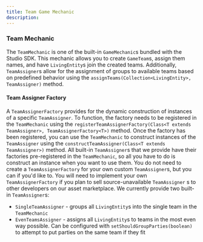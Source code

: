 ```yaml
---
title: Team Game Mechanic
description: 
---
```


### Team Mechanic

The `TeamMechanic` is one of the built-in `GameMechanic`s bundled with the Studio SDK. This mechanic allows you to
create `GameTeam`s, assign them names, and have `LivingEntity`s join the created teams. Additionally, `TeamAssigner`s
allow for the assignment of groups to available teams based on predefined behavior using
the `assignTeams(Collection<LivingEntity>, TeamAssigner)` method.

#### Team Assigner Factory

A `TeamAssignerFactory` provides for the dynamic construction of instances of a specific `TeamAssigner`. To function,
the factory needs to be registered in the `TeamMechanic` using
the `registerTeamAssignerFactory(Class<T extends TeamAssigner>, TeamAssignerFactory<T>)` method. Once the factory has
been registered, you can use the `TeamMechanic` to construct instances of the `TeamAssigner` using
the `constructTeamAssigner(Class<T extends TeamAssigner>)` method. All built-in `TeamAssigner`s that we provide have
their factories pre-registered in the `TeamMechanic`, so all you have to do is construct an instance when you want to
use them. You do not need to create a `TeamAssignerFactory` for your own custom `TeamAssigner`s, but you can if you'd
like to. You will need to implement your own `TeamAssignerFactory` if you plan to sell source-unavailable `TeamAssigner`
s to other developers on our asset marketplace. We currently provide two built-in `TeamAssigner`s:

- `SingleTeamAssigner` - groups all `LivingEntity`s into the single team in the `TeamMechanic`
- `EvenTeamsAssigner` - assigns all `LivingEntity`s to teams in the most even way possible. Can be configured
  with `setShouldGroupParties(boolean)` to attempt to put parties on the same team if they fit
